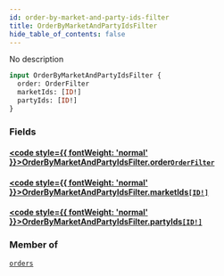 ```yaml
---
id: order-by-market-and-party-ids-filter
title: OrderByMarketAndPartyIdsFilter
hide_table_of_contents: false
---
```








No description

```graphql
input OrderByMarketAndPartyIdsFilter {
  order: OrderFilter
  marketIds: [ID!]
  partyIds: [ID!]
}
```


### Fields

#### [<code style={{ fontWeight: 'normal' }}>OrderByMarketAndPartyIdsFilter.<b>order</b></code>](#)<Bullet />[`OrderFilter`](/testnet/api/graphql/inputs/order-filter) <Badge class="secondary" text="input"/>
> 
> 

#### [<code style={{ fontWeight: 'normal' }}>OrderByMarketAndPartyIdsFilter.<b>marketIds</b></code>](#)<Bullet />[`[ID!]`](/testnet/api/graphql/scalars/id) <Badge class="secondary" text="list"/> <Badge class="secondary" text="scalar"/>
> 
> 

#### [<code style={{ fontWeight: 'normal' }}>OrderByMarketAndPartyIdsFilter.<b>partyIds</b></code>](#)<Bullet />[`[ID!]`](/testnet/api/graphql/scalars/id) <Badge class="secondary" text="list"/> <Badge class="secondary" text="scalar"/>
> 
> 



### Member of

[`orders`](/testnet/api/graphql/subscriptions/orders)  <Badge class="secondary" text="subscription"/>



